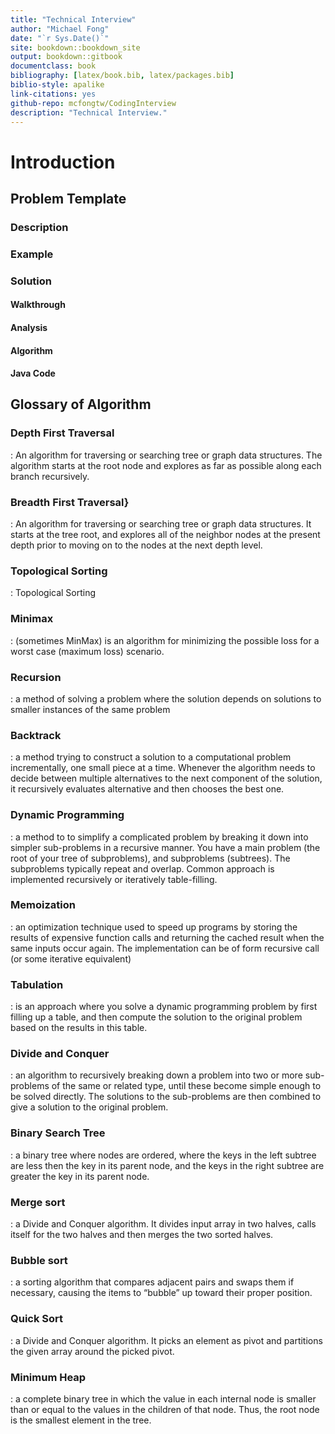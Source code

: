 ```yaml
--- 
title: "Technical Interview"
author: "Michael Fong"
date: "`r Sys.Date()`"
site: bookdown::bookdown_site
output: bookdown::gitbook
documentclass: book
bibliography: [latex/book.bib, latex/packages.bib]
biblio-style: apalike
link-citations: yes
github-repo: mcfongtw/CodingInterview
description: "Technical Interview."
---
```


# Introduction {#intro}

<!--
You can label chapter and section titles using `{#label}` after them, e.g., we can reference Chapter \@ref(intro). If you do not manually label them, there will be automatic labels anyway, e.g., Chapter \@ref(methods).
-->


## Problem Template

### Description

### Example

### Solution
#### Walkthrough

#### Analysis

#### Algorithm

#### Java Code

## Glossary of Algorithm

### Depth First Traversal {#dfs}
:   An algorithm for traversing or searching tree or graph data structures. The algorithm starts
at the root node and explores as far as possible along each branch recursively.

### Breadth First Traversal} {#bfs}
:   An algorithm for traversing or searching tree or graph data structures. It starts at the tree
root, and explores all of the neighbor nodes at the present depth prior to moving on to the nodes at the next
depth level.
    
### Topological Sorting {#topological}
:   Topological Sorting

### Minimax {#minimax}
:   (sometimes MinMax) is an algorithm for minimizing the possible loss for a worst case
    (maximum loss) scenario.

### Recursion {#recursion}
:   a method of solving a problem where the solution depends on solutions to smaller
instances of the same problem

### Backtrack {#backtrack}
:   a method trying to construct a solution to a computational problem incrementally,
one small piece at a time. Whenever the algorithm needs to decide between multiple alternatives to the next
component of the solution, it recursively evaluates \textbf{every} alternative and then chooses the best one.

### Dynamic Programming {#dp}
:   a method to  to simplify a complicated problem by breaking it down into simpler sub-problems in a
recursive manner. You have a main problem (the root of your tree of subproblems), and subproblems (subtrees). The
subproblems typically repeat and overlap. Common approach is implemented recursively or iteratively table-filling.

### Memoization {#memo}
:   an optimization technique used to speed up programs by storing the results of expensive function calls and returning the cached result when the same inputs occur again. The implementation can be of form recursive call (or some iterative equivalent)    

### Tabulation {#table}
:   is an approach where you solve a dynamic programming problem by first filling up a table, and then
compute the solution to the original problem based on the results in this table.

### Divide and Conquer {#dnc}
:   an algorithm to recursively breaking down a problem into two or more sub-problems of the same or
related type, until these become simple enough to be solved directly. The solutions to the sub-problems are then
combined to give a solution to the original problem.

### Binary Search Tree {#bst}
:   a binary tree where nodes are ordered, where the keys in the left subtree are less then the key in its
parent node, and the keys in the right subtree are greater the key in its parent node.

### Merge sort {#ms}
:   a Divide and Conquer algorithm. It divides input array in two halves, calls itself for
the two halves and then merges the two sorted halves.

### Bubble sort {#bs}
:   a sorting algorithm that compares adjacent pairs and swaps them if necessary, causing the items to
"bubble" up toward their proper position.

### Quick Sort {#qs}
:   a Divide and Conquer algorithm. It picks an element as pivot and partitions the given array around the
    picked pivot.

### Minimum Heap {#heap}
:   a complete binary tree in which the value in each internal node is smaller than or equal
to the values in the children of that node. Thus, the root node is the smallest element in the tree.
    
    
<!--

Figures and tables with captions will be placed in `figure` and `table` environments, respectively.

```r
par(mar = c(4, 4, .1, .1))
plot(pressure, type = 'b', pch = 19)
```

Reference a figure by its code chunk label with the `fig:` prefix, e.g., see Figure \@ref(fig:nice-fig). Similarly, you can reference tables generated from `knitr::kable()`, e.g., see Table \@ref(tab:nice-tab).

```r
knitr::kable(
  head(iris, 20), caption = 'Here is a nice table!',
  booktabs = TRUE
)
```

You can write citations, too. For example, we are using the **bookdown** package [@R-bookdown] in this sample book, which was built on top of R Markdown and **knitr** [@bookmark].
-->

